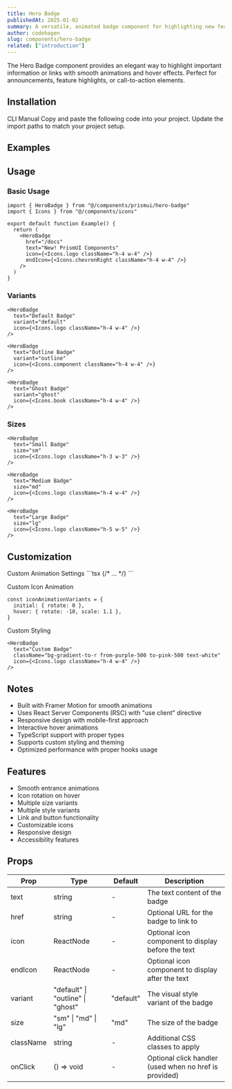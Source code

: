 ```yaml
---
title: Hero Badge
publishedAt: 2025-01-02
summary: A versatile, animated badge component for highlighting new features, announcements, or important links.
author: codehagen
slug: components/hero-badge
related: ["introduction"]
---
```


<ComponentPreview name="hero-badge-basic" />

<Note variant="info">
  The Hero Badge component provides an elegant way to highlight important information or links with smooth animations and hover effects. Perfect for announcements, feature highlights, or call-to-action elements.
</Note>


## Installation

<Tabs defaultValue="cli">
  <TabsList>
    <TabsTrigger value="cli">CLI</TabsTrigger>
    <TabsTrigger value="manual">Manual</TabsTrigger>
  </TabsList>
  <TabsContent value="cli">
    <ComponentSource name="hero-badge" isCli />
  </TabsContent>
  <TabsContent value="manual">
    <Steps>
      <Step>Copy and paste the following code into your project.</Step>
      <ComponentSource name="hero-badge" />
      <Step>Update the import paths to match your project setup.</Step>
    </Steps>
  </TabsContent>
</Tabs>

## Examples

<ComponentPreview name="hero-badge-demo" />

## Usage

### Basic Usage

```tsx
import { HeroBadge } from "@/components/prismui/hero-badge"
import { Icons } from "@/components/icons"

export default function Example() {
  return (
    <HeroBadge
      href="/docs"
      text="New! PrismUI Components"
      icon={<Icons.logo className="h-4 w-4" />}
      endIcon={<Icons.chevronRight className="h-4 w-4" />}
    />
  )
}
```

### Variants

```tsx
<HeroBadge
  text="Default Badge"
  variant="default"
  icon={<Icons.logo className="h-4 w-4" />}
/>

<HeroBadge
  text="Outline Badge"
  variant="outline"
  icon={<Icons.component className="h-4 w-4" />}
/>

<HeroBadge
  text="Ghost Badge"
  variant="ghost"
  icon={<Icons.book className="h-4 w-4" />}
/>
```

### Sizes

```tsx
<HeroBadge
  text="Small Badge"
  size="sm"
  icon={<Icons.logo className="h-3 w-3" />}
/>

<HeroBadge
  text="Medium Badge"
  size="md"
  icon={<Icons.logo className="h-4 w-4" />}
/>

<HeroBadge
  text="Large Badge"
  size="lg"
  icon={<Icons.logo className="h-5 w-5" />}
/>
```

## Customization

<Steps>
  <Step>Custom Animation Settings</Step>
  ```tsx
  <motion.div
    initial={{ opacity: 0, y: -20 }}
    animate={{ opacity: 1, y: 0 }}
    transition={{ 
      duration: 0.8,
      ease: [0.16, 1, 0.3, 1]
    }}
  >
    {/* ... */}
  </motion.div>
  ```

  <Step>Custom Icon Animation</Step>
  ```tsx
  const iconAnimationVariants = {
    initial: { rotate: 0 },
    hover: { rotate: -10, scale: 1.1 },
  }
  ```

  <Step>Custom Styling</Step>
  ```tsx
  <HeroBadge
    text="Custom Badge"
    className="bg-gradient-to-r from-purple-500 to-pink-500 text-white"
    icon={<Icons.logo className="h-4 w-4" />}
  />
  ```
</Steps>

## Notes

- Built with Framer Motion for smooth animations
- Uses React Server Components (RSC) with "use client" directive
- Responsive design with mobile-first approach
- Interactive hover animations
- TypeScript support with proper types
- Supports custom styling and theming
- Optimized performance with proper hooks usage

## Features

- Smooth entrance animations
- Icon rotation on hover
- Multiple size variants
- Multiple style variants
- Link and button functionality
- Customizable icons
- Responsive design
- Accessibility features

## Props

| Prop | Type | Default | Description |
| --- | --- | --- | --- |
| text | string | - | The text content of the badge |
| href | string | - | Optional URL for the badge to link to |
| icon | ReactNode | - | Optional icon component to display before the text |
| endIcon | ReactNode | - | Optional icon component to display after the text |
| variant | "default" \| "outline" \| "ghost" | "default" | The visual style variant of the badge |
| size | "sm" \| "md" \| "lg" | "md" | The size of the badge |
| className | string | - | Additional CSS classes to apply |
| onClick | () => void | - | Optional click handler (used when no href is provided) |
